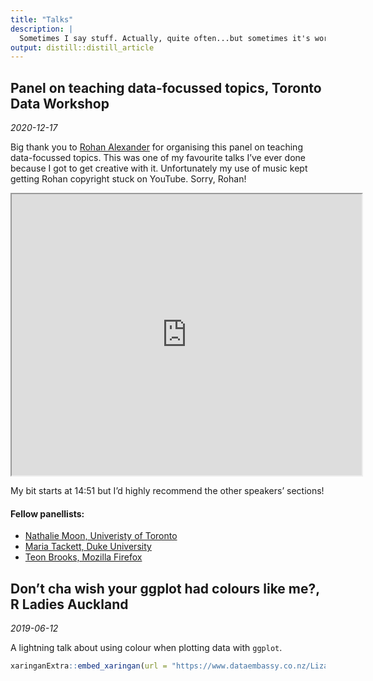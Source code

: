 ```yaml
---
title: "Talks"
description: |
  Sometimes I say stuff. Actually, quite often...but sometimes it's worth sharing!
output: distill::distill_article
---
```


## Panel on teaching data-focussed topics, Toronto Data Workshop


_2020-12-17_

Big thank you to [Rohan Alexander](https://rohanalexander.com/) for organising this panel on teaching data-focussed topics. This was one of my favourite talks I've ever done because I got to get creative with it. Unfortunately my use of music kept getting Rohan copyright stuck on YouTube. Sorry, Rohan!

<iframe width="560" height="450" src="https://www.youtube.com/embed/c3R6pZisvm0?start=894"  allowfullscreen></iframe>

My bit starts at 14:51 but I'd highly recommend the other speakers' sections!

#### Fellow panellists:

* [Nathalie Moon, Univeristy of Toronto](https://www.statistics.utoronto.ca/people/directories/all-faculty/nathalie-moon)
* [Maria Tackett, Duke University](https://www.mariatackett.net/)
* [Teon Brooks, Mozilla Firefox](https://teonbrooks.com/)

## Don’t cha wish your ggplot had colours like me?, R Ladies Auckland

_2019-06-12_

A lightning talk about using colour when plotting data with `ggplot`.

```r
xaringanExtra::embed_xaringan(url = "https://www.dataembassy.co.nz/Liza-colours-in-R#1", ratio = "16:9")
```

